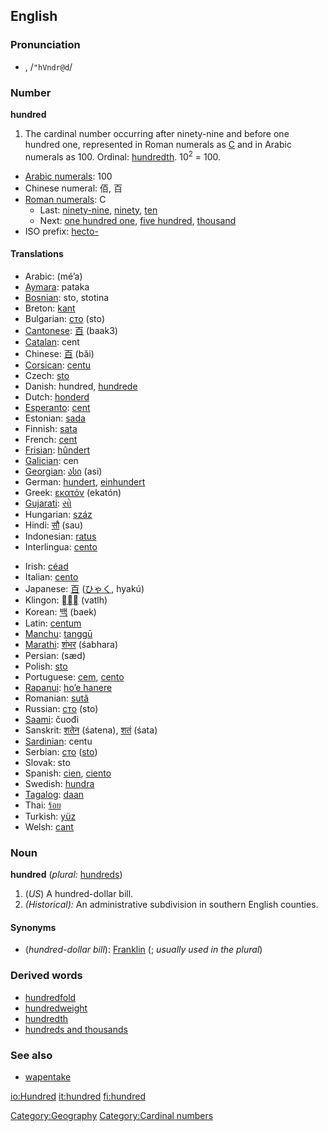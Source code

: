 ==English==

===Pronunciation===
*{{IPAchar|hŭn'drəd, /ˈhʌndrəd/}}, /<tt>"hVndr@d</tt>/

===Number===
'''hundred'''
# The cardinal number occurring after ninety-nine and before one hundred one, represented in Roman numerals as [[C]] and in Arabic numerals as 100.  Ordinal: [[hundredth]].  10<sup>2</sup> = 100.
*[[w:Arabic numerals|Arabic numerals]]: 100
*Chinese numeral: 佰, 百
*[[w:Roman numerals|Roman numerals]]: C
**Last: [[ninety-nine]], [[ninety]], [[ten]]
**Next: [[one hundred one]], [[five hundred]], [[thousand]]
*ISO prefix: [[hecto-]]

====Translations====
{{top}}
*Arabic: {{ARchar|[[مئة]]}} (mé’a) {{f}}
*[[Aymara]]: pataka
*[[Bosnian]]: sto, stotina {{f}}
*Breton: [[kant]]
*Bulgarian: [[сто]] (sto)
*[[Cantonese]]: [[百]] (baak3)
*[[Catalan]]: cent
*Chinese: [[百]] (bǎi)
*[[Corsican]]: [[centu]] {{f}}
*Czech: [[sto#Czech|sto]]
*Danish: hundred, [[hundrede]]
*Dutch: [[honderd]] {{f}}
*[[Esperanto]]: [[cent#Esperanto|cent]]
*Estonian: [[sada]]
*Finnish: [[sata]]
*French: [[cent#French|cent]] {{m}}
*[[Frisian]]: [[hûndert]]
*[[Galician]]: cen
*[[Georgian]]: [[ასი]] (asi)
*German: [[hundert]], [[einhundert]]
*Greek: [[εκατόν]] (ekatón)
*[[Gujarati]]: [[સો]]
*Hungarian: [[száz]]
*Hindi: [[सौ]] (sau)
*Indonesian: [[ratus]]
*Interlingua: [[cento#Interlingua|cento]]
{{mid}}
*Irish: [[céad]]
*Italian: [[cento#Italian|cento]] {{m}}
*Japanese: [[百]] ([[ひゃく]], hyakú)
*Klingon: [[]] (vatlh)
*Korean: [[백]] (baek)
*Latin: [[centum]]
*[[Manchu]]: [[tanggū]]
*[[Marathi]]: [[शंभर]] (śabhara)
*Persian: {{FAchar|[[صَد]]}} (sæd)
*Polish: [[sto#Polish|sto]]
*Portuguese: [[cem]], [[cento#Portuguese|cento]]
*[[Rapanui]]: [[ho’e hanere]]
*Romanian: [[sută]] {{f}}
*Russian: [[сто]] (sto)
*[[Saami]]: čuođi
*Sanskrit: [[शतेन]] (śatena), [[शतं]] (śata)
*[[Sardinian]]: centu
*Serbian: [[сто]] ([[sto]])
*Slovak: sto
*Spanish: [[cien]], [[ciento]]
*Swedish: [[hundra]]
*[[Tagalog]]: [[daan]]
*Thai: [[ร้อย]]
*Turkish: [[yüz]]
*Welsh: [[cant#Welsh|cant]]
{{bottom}}

===Noun===
'''hundred''' (''plural:'' [[hundreds]])
#(''US'') A hundred-dollar bill.
#''(Historical):'' An administrative subdivision in southern English counties.

====Synonyms====
*(''hundred-dollar bill''): [[Franklin]] ({{slang}}; ''usually used in the plural'')

===Derived words===
*[[hundredfold]]
*[[hundredweight]]
*[[hundredth]]
*[[hundreds and thousands]]

===See also===
*[[wapentake]]

[[Category:Geography]]
[[Category:Cardinal numbers]]

[[io:Hundred]]
[[it:hundred]]
[[fi:hundred]]